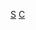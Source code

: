 {{Asbox
| icon      = [[File:Flag of the People's Republic of China.svg|30px]][[File:Sciences humaines.svg|30px]]
| subject   = 
| qualifier = 關於[[:Category:中国科学家|中国科学家]]
| category  = 中国科学家小作品
| tempsort  =  
| name      = Template:China-scientist-stub
}}<noinclude>
[[Category:中國人物小作品模板|S]]
[[Category:科學家小作品模板|C]]
</noinclude>